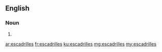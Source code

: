 ==English==

===Noun===
{{head|en|plural}}

# {{plural of|escadrille|lang=en|nocat=1}}

[[ar:escadrilles]]
[[fr:escadrilles]]
[[ku:escadrilles]]
[[mg:escadrilles]]
[[my:escadrilles]]